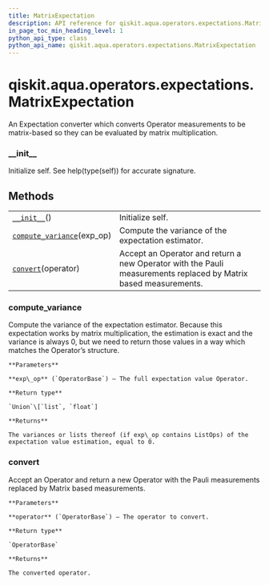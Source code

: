 ```yaml
---
title: MatrixExpectation
description: API reference for qiskit.aqua.operators.expectations.MatrixExpectation
in_page_toc_min_heading_level: 1
python_api_type: class
python_api_name: qiskit.aqua.operators.expectations.MatrixExpectation
---
```


# qiskit.aqua.operators.expectations.MatrixExpectation

<Class id="qiskit.aqua.operators.expectations.MatrixExpectation" isDedicatedPage={true} github="https://github.com/qiskit-community/qiskit-aqua/tree/stable/0.9/qiskit/aqua/operators/expectations/matrix_expectation.py" signature="MatrixExpectation" modifiers="class">
  An Expectation converter which converts Operator measurements to be matrix-based so they can be evaluated by matrix multiplication.

  ### \_\_init\_\_

  <Function id="qiskit.aqua.operators.expectations.MatrixExpectation.__init__" signature="__init__()">
    Initialize self. See help(type(self)) for accurate signature.
  </Function>

  ## Methods

  |                                                                                                                                                                               |                                                                                                                 |
  | ----------------------------------------------------------------------------------------------------------------------------------------------------------------------------- | --------------------------------------------------------------------------------------------------------------- |
  | [`__init__`](#qiskit.aqua.operators.expectations.MatrixExpectation.__init__ "qiskit.aqua.operators.expectations.MatrixExpectation.__init__")()                                | Initialize self.                                                                                                |
  | [`compute_variance`](#qiskit.aqua.operators.expectations.MatrixExpectation.compute_variance "qiskit.aqua.operators.expectations.MatrixExpectation.compute_variance")(exp\_op) | Compute the variance of the expectation estimator.                                                              |
  | [`convert`](#qiskit.aqua.operators.expectations.MatrixExpectation.convert "qiskit.aqua.operators.expectations.MatrixExpectation.convert")(operator)                           | Accept an Operator and return a new Operator with the Pauli measurements replaced by Matrix based measurements. |

  ### compute\_variance

  <Function id="qiskit.aqua.operators.expectations.MatrixExpectation.compute_variance" signature="compute_variance(exp_op)">
    Compute the variance of the expectation estimator. Because this expectation works by matrix multiplication, the estimation is exact and the variance is always 0, but we need to return those values in a way which matches the Operator’s structure.

    **Parameters**

    **exp\_op** (`OperatorBase`) – The full expectation value Operator.

    **Return type**

    `Union`\[`list`, `float`]

    **Returns**

    The variances or lists thereof (if exp\_op contains ListOps) of the expectation value estimation, equal to 0.
  </Function>

  ### convert

  <Function id="qiskit.aqua.operators.expectations.MatrixExpectation.convert" signature="convert(operator)">
    Accept an Operator and return a new Operator with the Pauli measurements replaced by Matrix based measurements.

    **Parameters**

    **operator** (`OperatorBase`) – The operator to convert.

    **Return type**

    `OperatorBase`

    **Returns**

    The converted operator.
  </Function>
</Class>

